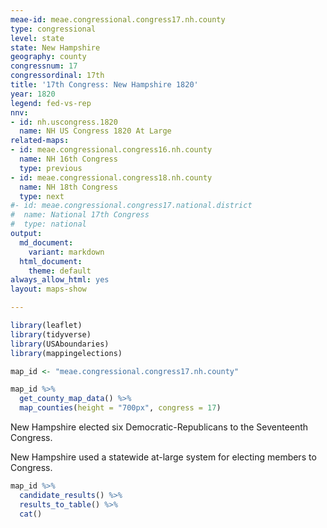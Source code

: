 ```yaml
---
meae-id: meae.congressional.congress17.nh.county
type: congressional
level: state
state: New Hampshire
geography: county
congressnum: 17
congressordinal: 17th
title: '17th Congress: New Hampshire 1820'
year: 1820
legend: fed-vs-rep
nnv:
- id: nh.uscongress.1820
  name: NH US Congress 1820 At Large
related-maps:
- id: meae.congressional.congress16.nh.county
  name: NH 16th Congress
  type: previous
- id: meae.congressional.congress18.nh.county
  name: NH 18th Congress
  type: next
#- id: meae.congressional.congress17.national.district
#  name: National 17th Congress
#  type: national
output:
  md_document:
    variant: markdown
  html_document:
    theme: default
always_allow_html: yes
layout: maps-show

---
```


```r
library(leaflet)
library(tidyverse)
library(USAboundaries)
library(mappingelections)

map_id <- "meae.congressional.congress17.nh.county"
```

<div class="map">

```r
map_id %>%
  get_county_map_data() %>%
  map_counties(height = "700px", congress = 17)
```

</div>

New Hampshire elected six Democratic-Republicans to the Seventeenth Congress.

New Hampshire used a statewide at-large system for electing members to Congress. 

<div class="results-table">

```r
map_id %>%
  candidate_results() %>%
  results_to_table() %>%
  cat()
```

</div>
